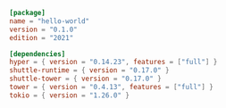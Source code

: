 ```toml Cargo.toml
[package]
name = "hello-world"
version = "0.1.0"
edition = "2021"

[dependencies]
hyper = { version = "0.14.23", features = ["full"] }
shuttle-runtime = { version = "0.17.0" }
shuttle-tower = { version = "0.17.0" }
tower = { version = "0.4.13", features = ["full"] }
tokio = { version = "1.26.0" }

```
